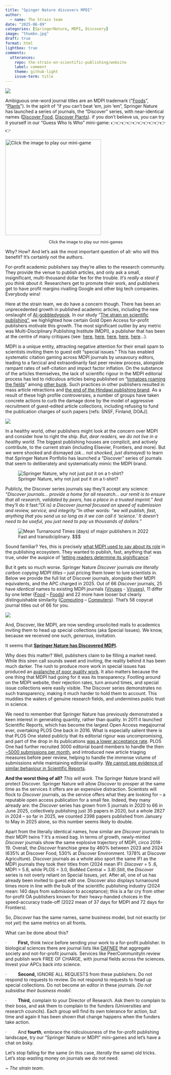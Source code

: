 ```yaml
---
title: "Spinger Nature discovers MPDI"
author:
  - name: The Strain team
date: "2025-06-09"
categories: [SpringerNature, MDPI, Discovery]
image: "thumbn.jpg"
draft: true
format: html
lightbox: true
comments:
  utterances: 
    repo: the-strain-on-scientific-publishing/website
    label: comment
    theme: github-light
    issue-term: title
---
```


![](thumbn.jpg){fig-align="center"}

Ambiguous one-word journal titles are an MDPI trademark (“[Foods](https://www.mdpi.com/journal/foods)”, “[Plants](https://www.mdpi.com/journal/plants)”). In the spirit of “if you can’t beat ‘em, join ‘em”, Springer Nature has launched a series of journals, the “Discover” series, with near-identical names ([Discover Food](https://link.springer.com/journal/44187), [Discover Plants](https://link.springer.com/journal/44372)). if you don’t believe us, you can try it yourself in our “Guess Who Is Who” mini-game: 👉👉👉👉👉👉👉👉👉👉👉

:::: column-margin
<a href="https://pagoba.shinyapps.io/publi_guess/" target="_blank"> <img src="game.jpg" alt="Click the image to play our mini-game" width="300"/> </a>

::: {style="text-align: center; font-size: 0.9em; margin-top: 0.5em;"}
Click the image to play our mini-games
:::
::::

Why? How? And let’s ask the most important question of all: who will this benefit? It’s certainly not the authors.

For-profit academic publishers say they’re allies to the research community. They provide the venue to publish articles, and only ask a small, insignificant, multi-thousand dollar fee for the trouble. *It’s really a steal if you think about it*. Researchers get to promote their work, and publishers get to have profit margins rivalling Google and other big tech companies. Everybody wins!

Here at the strain team, we do have a concern though. There has been an unprecedented growth in published academic articles, including the new onslaught of [AI-gobbledygook](https://deevybee.blogspot.com/2023/10/spitting-out-ai-gobbledegook-sandwich.html). In our study “[The strain on scientific publishing”](https://direct.mit.edu/qss/article/5/4/823/124269/The-strain-on-scientific-publishing), we highlighted how certain Gold Open Access for-profit publishers motivate this growth. The most significant outlier by any metric was Multi-Disciplinary Publishing Institute (MDPI), a publisher that has been at the centre of many critiques (see: [here](https://retractionwatch.com/2024/12/24/finland-publication-forum-will-downgrade-hundreds-of-frontiers-and-mdpi-journals/), [here](https://www.timeshighereducation.com/news/germany-faces-questions-over-publishing-agreement-mdpi), [here](https://onlinelibrary.wiley.com/doi/full/10.1002/leap.1574), [here](https://www.science.org/content/article/fast-growing-open-access-journals-stripped-coveted-impact-factors), [here](https://english.elpais.com/science-tech/2023-06-04/a-researcher-who-publishes-a-study-every-two-days-reveals-the-darker-side-of-science.html)…).

MDPI is a unique entity, attracting negative attention for their email spam to scientists inviting them to guest edit “special issues.” This has enabled systematic citation gaming across MDPI journals by unsavoury editors, leading to a farcical and extraordinarily fast peer review process, alongside rampant rates of self-citation and impact factor inflation. On the substance of the articles themselves, the lack of scientific rigour in the MDPI editorial process has led to ridiculous articles being published on “[tomatoes roaming the fields](https://deevybee.blogspot.com/2025/01/tomatoes-roaming-fields-and-canaries-in.html)” among [other bunk](https://deevybee.blogspot.com/2024/08/guest-post-my-experience-as-reviewer.html). Such practices in other publishers resulted in mass article retractions and [the end of the Hindawi publishing brand](https://retractionwatch.com/2023/12/06/wiley-to-stop-using-hindawi-name-amid-18-million-revenue-decline/). As a result of these high profile controversies, a number of groups have taken concrete actions to curb the damage done by the model of aggressive recruitment of guest-edited article collections, including refusing to fund the publication charges of such papers \[refs: SNSF, Finland, DOAJ\].

![](TAT_strain.png)

In a healthy world, other publishers might look at the concern over MDPI and consider how to right the ship. *But, dear readers, we do not live in a healthy world.* The biggest publishing houses are complicit, and actively contribute, to the current strain (including Elsevier, Frontiers, and more). But we were shocked and dismayed *(ok… not shocked, just dismayed)* to learn that Springer Nature Portfolio has launched a “Discover” series of journals that seem to deliberately and systematically mimic the MDPI brand.

::: column-margin
![Springer Nature, why not just put it on a t-shirt?](Picture1.jpg)
:::

Publicly, the Discover series journals say they’ll accept any science: *“Discover journals… provide a home for all research... our remit is to ensure that all research, validated by peers, has a place in a trusted imprint.”* And they’ll do it fast:“\[X is\] *a Discover* *journal focused on speed of submission and review, service, and integrity.*”In other words: *“we will publish, fast, anything that you send us so long as it we can call it ‘science.’ It doesn’t need to be useful, you just need to pay us thousands of dollars.”*

::: column-margin
![Fast and transdiciplinary. \$\$\$](discover_foods.PNG){alt="Mean Turnaround Times (days) of major publishers in 2022"}
:::

Sound familiar? Yes, this is precisely [what MDPI used to say about its role](https://danbrockington.com/2019/12/04/an-open-letter-to-mdpi-publishing/) in the publishing ecosystem. They wanted to publish, fast, anything that was true, under the auspice of ‘[letting readers determine its significance](https://danbrockington.com/2019/12/04/an-open-letter-to-mdpi-publishing/).’

But it gets so much worse. Springer Nature *Discover* journals *are literally carbon copying MDPI titles –* just pricing them lower to lure scientists in. Below we provide the full list of Discover journals, alongside their MDPI equivalents, and the APC charged in 2025. Out of 66 *Discover* journals, 25 have *identical* names to existing MDPI journals ([Viruses](https://link.springer.com/journal/44370) - [Viruses](https://www.mdpi.com/journal/viruses)), 11 differ by one letter ([Food](https://link.springer.com/journal/44187) – [Foods](https://www.mdpi.com/journal/foods)) and 22 more have looser but clearly distinguishable similarity ([Computing](https://link.springer.com/journal/10791) – [Computers](https://www.mdpi.com/journal/computers)). That’s 58 copycat journal titles out of 66 for you.

![](Equivalence_table_all.png)

And, Discover, like MDPI, are now sending unsolicited mails to academics inviting them to head up special collections (aka Special Issues). We know, because we received one such, *generous,* invitation.

It seems that [**Springer Nature has Discovered MDPI**]{.underline}**.**

Why does this matter? Well, publishers claim to be filling a market need. While this siren call sounds sweet and inviting, the reality behind it has been much darker. The rush to produce more work in special issues has produced an [avalanche of poor quality work](https://phys.org/news/2023-11-avalanche-published-academic-articles-erode.html). It also matters because the one thing that MDPI had going for it was its transparency. [Footling around]{.bg-warning .px-1 data-bs-toggle="tooltip" title="also known as wasting time in frivolous activities"} on the MDPI website, their rejection rates, turn around times, and special issue collections were easily visible. The Discover series demonstrates no such transparency, making it much harder to hold them to account. This muddies the waters of genuine research fields, and undermines public trust in science.

We need to remember that Springer Nature has previously demonstrated a keen interest in generating quantity, rather than quality. In 2011 it launched Scientific Reports, which has become the largest Open Access megajournal ever, overtaking PLOS One back in 2016. What is especially salient there is that PLOS One stated publicly that its editorial rigour was uncompromising, and part of the drop in its publications [was a lower acceptance rate](https://retractionwatch.com/2017/03/15/plos-one-faced-decline-submissions-new-editor-speaks/). PLOS One had further recruited 3000 editorial board members to handle the then [\~5000 submissions per month](https://everyone.plos.org/2021/11/26/fifteen-years-of-plos-one/), and introduced new article triaging measures before peer review, helping to handle the immense volume of submissions while maintaining editorial quality. [We cannot see evidence of similar behaviour in Scientific Reports](https://deevybee.blogspot.com/2024/10/an-open-letter-regarding-scientific.html).

**And the worst thing of all?** *This will work.* The Springer Nature brand will protect Discover. Springer Nature will allow *Discover* to prosper at the same time as the services it offers are an expensive distraction. Scientists will flock to *Discover* journals, as the service offers what they are looking for – a reputable open access publication for a small fee. Indeed, they many already are: the *Discover* series has grown from 5 journals in 2020 to 66 in June 2025, collectively publishing just 35 papers in 2020, but a whole 2827 in 2024 – so far in 2025, we counted 2398 papers published from January to May in 2025 alone, so this number seems likely to double.

Apart from the literally identical names, how similar are *Discover* journals to their MDPI twins ? It’s a mixed bag. In terms of growth, newly-minted *Discover* journals show the same explosive trajectory of MDPI, *circa* 2018-19. Overall, the *Discover* franchise grew by 460% between 2023 and 2024 (635% at Discover Food, 530% at Discover Environment. 1378% at Discover Agriculture). *Discover* journals as a whole also sport the same [IFI]{.bg-warning .px-1 data-bs-toggle="tooltip" title="Impact Factor Inflation (IFI) is the ratio of the simple, easily gamed Impact Factor to the network- and prestige-weighted Scimago Journal Rank."} as the MDPI journals they took their titles from (2024 mean IFI: *Discover* = 5 .6, MDPI = 5.8, while PLOS = 3.0, BioMed Central = 3.8).Still, the *Discover* series is not overly reliant on Special Issues, *yet.* After all, one of us has already been invited to guest edit one. Discover also displays turnaround times more in line with the bulk of the scientific publishing industry (2024 mean: 140 days from submission to acceptance); this is a far cry from other for-profit OA publishers known for their heavy-handed choices in the speed-accuracy trade-off (2022 mean of 37 days for MDPI and 72 days for Frontiers).

So, *Discover* has the same names, same business model, but not exactly (or not *yet*) the same metrics on all fronts.

What can be done about this?

·         **First,** think twice before sending your work to a for-profit publisher. In biological sciences there are journal lists like [DAFNEE](https://dafnee.isem-evolution.fr/) that aggregate society and not-for-profit journals. Services like PeerCommunityIn review and publish work FREE OF CHARGE, with journal fields across the sciences. Invest your APCs back into science.

·         **Second,** IGNORE ALL REQUESTS from these publishers. Do not respond to requests to review. Do not respond to requests to head up special collections. Do not become an editor in these journals. *Do not subsidise their business model.*

·         **Third,** complain to your Director of Research. Ask them to complain to their boss, and ask them to complain to the funders (Universities and research councils). Each group will find its own tolerance for action, but time and again it has been shown that change happens when the funders take action.

·         And **fourth**, embrace the ridiculousness of the for-profit publishing landscape, try our “Springer Nature or MDPI” mini-games and let’s have a chat on bsky.

Let’s stop falling for the same (in this case, *literally* the same) old tricks. Let’s stop wasting money on journals we do not need.

\~ *The strain team*.

```{=html}
<script>
  document.addEventListener("DOMContentLoaded", function () {
    const tooltipTriggerList = [].slice.call(document.querySelectorAll('[data-bs-toggle="tooltip"]'));
    tooltipTriggerList.map(function (tooltipTriggerEl) {
      return new bootstrap.Tooltip(tooltipTriggerEl);
    });
  });
</script>
```
